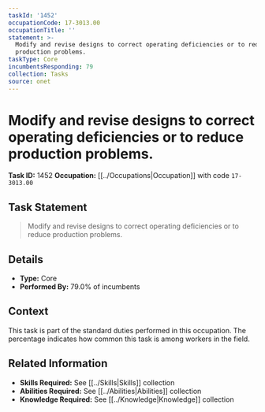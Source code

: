 ```yaml
---
taskId: '1452'
occupationCode: 17-3013.00
occupationTitle: ''
statement: >-
  Modify and revise designs to correct operating deficiencies or to reduce
  production problems.
taskType: Core
incumbentsResponding: 79
collection: Tasks
source: onet
---
```

# Modify and revise designs to correct operating deficiencies or to reduce production problems.

**Task ID:** 1452
**Occupation:** [[../Occupations|Occupation]] with code `17-3013.00`

## Task Statement

> Modify and revise designs to correct operating deficiencies or to reduce production problems.

## Details

- **Type:** Core
- **Performed By:** 79.0% of incumbents

## Context

This task is part of the standard duties performed in this occupation. The percentage indicates how common this task is among workers in the field.

## Related Information

- **Skills Required:** See [[../Skills|Skills]] collection
- **Abilities Required:** See [[../Abilities|Abilities]] collection
- **Knowledge Required:** See [[../Knowledge|Knowledge]] collection
